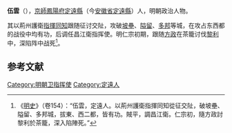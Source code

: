 '''伍雲'''（{{bd|？||1424年|catIdx=}}），[[京師|京師]][[鳳陽府|鳳陽府]][[定遠縣|定遠縣]]（今[[安徽省|安徽省]][[定遠縣|定遠縣]]）人，明朝政治人物。

其以荊州護衛[[指揮同知|指揮同知]]跟随征讨交阯，攻破[[坡壘|坡壘]]、[[隘留|隘留]]、[[多邦|多邦]]等城，在攻占东西都的战役中均有功，后调任昌江衛指挥使。明仁宗初期，跟随[[方政|方政]]在茶籠讨伐[[黎利|黎利]]中，深陷阵中战死<ref>《[[明史|明史]]》（卷154）：“伍雲，定遠人。以荊州護衛指揮同知從征交阯，破坡壘、隘留、多邦城，拔東、西二都，皆有功。賊平，調昌江衛。仁宗初，隨方政討黎利於茶籠，深入陷陣死。”</ref>。

==参考文献==
{{wikisource|明史/卷154}}
<div class="references-small">
<references />
</div>


{{明朝人物小作品}}

[[Category:明朝卫指挥使|Category:明朝卫指挥使]]
[[Category:定遠人|Category:定遠人]]